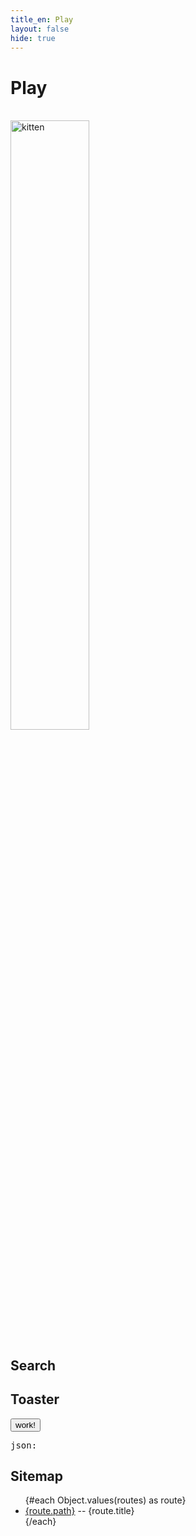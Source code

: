```yaml
---
title_en: Play
layout: false
hide: true
---
```

<script>


    function someFunction () {
        createToast({ msg: 'Notifications work!', type: 'danger', timeout: 7000 })
    }


    const routes = getRoutes($lang)
</script>

<h1>Play</h1>

<br />
<img srcset="https://placekitten.com/200/200 200w,
             https://placekitten.com/300/300 300w,
             https://placekitten.com/600/600 600w,
             https://placekitten.com/800/800 800w,
             https://placekitten.com/1000/1000 1000w,
             https://placekitten.com/1200/1200 1200w,
             "
     sizes="(max-width: 320px) 200px,
            (max-width: 480px) 300px,
            (max-width: 800px) 600px,
            700px"
    src="https://placekitten.com/200/200"
    alt="kitten"
    style="width: 50%"
/>


<h2>Search</h2>
<Search />

<h2>Toaster</h2>
<Notify />
<button on:click={someFunction}>work!</button>

<pre>json: <JsonView json={$toasts} depth={1} /></pre>

## Sitemap

<ul>
    {#each Object.values(routes) as route}
        <li>
            <a href={route.path}>{route.path}</a> -- {route.title}
        </li>
    {/each}
</ul>
